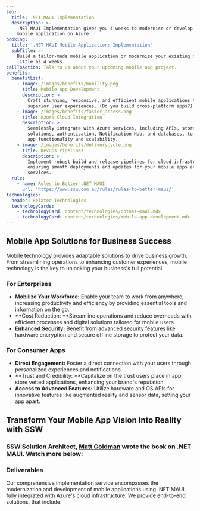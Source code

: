 ```yaml
---
seo:
  title: .NET MAUI Implementation
  description: >-
    .NET MAUI Implementation gives you 4 weeks to modernise or develop your
    mobile application on Azure.
booking:
  title: '.NET MAUI Mobile Application: Implementation'
  subTitle: >-
    Build a tailor-made mobile application or modernize your existing one in as
    little as 4 weeks.
callToAction: Talk to us about your upcoming mobile app project.
benefits:
  benefitList:
    - image: /images/benefits/mobility.png
      title: Mobile App Development
      description: >
        Craft stunning, responsive, and efficient mobile applications that offer
        superior user experiences. (Do you build cross-platform apps?)
    - image: /images/benefits/faster_access.png
      title: Azure Cloud Integration
      description: >
        Seamlessly integrate with Azure services, including APIs, storage
        solutions, authentication, Notification Hub, and databases, to enhance
        app functionality and scalability.
    - image: /images/benefits/deliverycycle.png
      title: DevOps Pipelines
      description: >
        Implement robust build and release pipelines for cloud infrastructure,
        ensuring smooth deployments and updates for your mobile apps and backend
        services.
  rule:
    - name: Rules to Better .NET MAUI
      url: 'https://www.ssw.com.au/rules/rules-to-better-maui/'
technologies:
  header: Related Technologies
  technologyCards:
    - technologyCard: content/technologies/dotnet-maui.mdx
    - technologyCard: content/technologies/mobile-app-development.mdx
---
```


## Mobile App Solutions for Business Success

Mobile technology provides adaptable solutions to drive business growth. From streamlining operations to enhancing customer experiences, mobile technology is the key to unlocking your business's full potential.

### For Enterprises

* **Mobilize Your Workforce:** Enable your team to work from anywhere, increasing productivity and efficiency by providing essential tools and information on the go.
* **Cost Reduction: **Streamline operations and reduce overheads with efficient processes and digital solutions tailored for mobile users.
* **Enhanced Security:** Benefit from advanced security features like hardware encryption and secure offline storage to protect your data.

### For Consumer Apps

* **Direct Engagement:** Foster a direct connection with your users through personalized experiences and notifications.
* **Trust and Credibility: **Capitalize on the trust users place in app store vetted applications, enhancing your brand's reputation.
* **Access to Advanced Features:** Utilize hardware and OS APIs for innovative features like augmented reality and sensor data, setting your app apart.

## Transform Your Mobile App Vision into Reality with SSW

<VideoEmbed url="https://www.youtube.com/watch?v=2IoFI3tCN5g" caption="MAUI – Do you build cross-platform mobile apps with .NET MAUI ? (for iOS and Android) (5 mins)" />

### SSW Solution Architect, [Matt Goldman](https://ssw.com.au/people/matt-goldman/ "Matt's People Page") wrote the book on .NET MAUI. Watch more below:

<VideoEmbed url="https://www.youtube.com/watch?v=mbkx9WpAKGs" caption="Building Cross-Platform Apps Made Easy with .NET MAUI in Action with Matt Goldman (2 mins)" />

### Deliverables

Our comprehensive implementation service encompasses the modernization and development of mobile applications using .NET MAUI, fully integrated with Azure's cloud infrastructure. We provide end-to-end solutions, that include:
